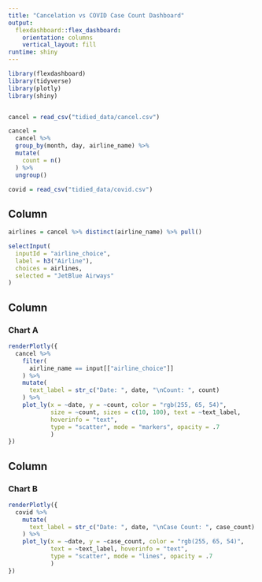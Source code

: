 ```yaml
---
title: "Cancelation vs COVID Case Count Dashboard"
output: 
  flexdashboard::flex_dashboard:
    orientation: columns
    vertical_layout: fill
runtime: shiny
---
```


```r
library(flexdashboard)
library(tidyverse)
library(plotly)
library(shiny)


cancel = read_csv("tidied_data/cancel.csv")

cancel = 
  cancel %>% 
  group_by(month, day, airline_name) %>% 
  mutate(
    count = n()
  ) %>% 
  ungroup()

covid = read_csv("tidied_data/covid.csv")
```


Column {.sidebar}
-----------------------------------------------------------------------

```r
airlines = cancel %>% distinct(airline_name) %>% pull()

selectInput(
  inputId = "airline_choice",
  label = h3("Airline"),
  choices = airlines,
  selected = "JetBlue Airways"
)
```


Column {data-width=600}
-----------------------------------------------------------------------

### Chart A

```r
renderPlotly({
  cancel %>% 
    filter(
      airline_name == input[["airline_choice"]]
    ) %>% 
    mutate(
      text_label = str_c("Date: ", date, "\nCount: ", count)
    ) %>% 
    plot_ly(x = ~date, y = ~count, color = "rgb(255, 65, 54)",
            size = ~count, sizes = c(10, 100), text = ~text_label,
            hoverinfo = "text",
            type = "scatter", mode = "markers", opacity = .7
            )
})
```


Column {data-width=600}
-----------------------------------------------------------------------

### Chart B

```r
renderPlotly({
  covid %>% 
    mutate(
      text_label = str_c("Date: ", date, "\nCase Count: ", case_count)
    ) %>% 
    plot_ly(x = ~date, y = ~case_count, color = "rgb(255, 65, 54)",
            text = ~text_label, hoverinfo = "text",
            type = "scatter", mode = "lines", opacity = .7
            )
})
```

